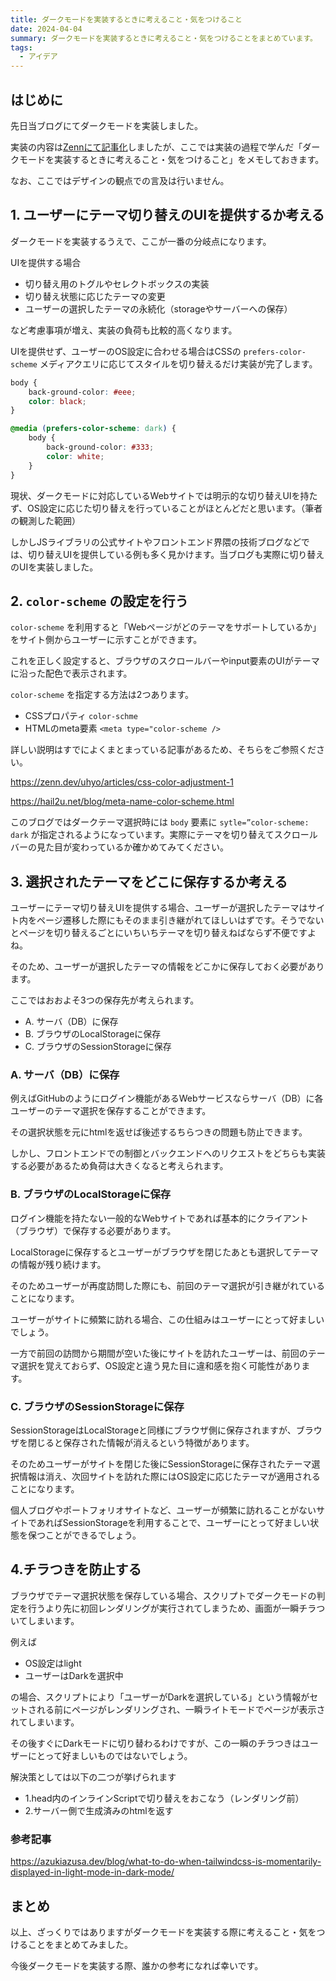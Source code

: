 ```yaml
---
title: ダークモードを実装するときに考えること・気をつけること
date: 2024-04-04
summary: ダークモードを実装するときに考えること・気をつけることをまとめています。
tags:
  - アイデア
---
```


## はじめに

先日当ブログにてダークモードを実装しました。

実装の内容は[Zennにて記事化](https://zenn.dev/yoshinoki/articles/next-tailwind-darkmode)しましたが、ここでは実装の過程で学んだ「ダークモードを実装するときに考えること・気をつけること」をメモしておきます。

なお、ここではデザインの観点での言及は行いません。

## 1. ユーザーにテーマ切り替えのUIを提供するか考える

ダークモードを実装するうえで、ここが一番の分岐点になります。

UIを提供する場合

- 切り替え用のトグルやセレクトボックスの実装
- 切り替え状態に応じたテーマの変更
- ユーザーの選択したテーマの永続化（storageやサーバーへの保存）

など考慮事項が増え、実装の負荷も比較的高くなります。

UIを提供せず、ユーザーのOS設定に合わせる場合はCSSの `prefers-color-scheme` メディアクエリに応じてスタイルを切り替えるだけ実装が完了します。

```css
body {
	back-ground-color: #eee;
	color: black;
}

@media (prefers-color-scheme: dark) {
	body {
		back-ground-color: #333;
		color: white;
	}
}
```

現状、ダークモードに対応しているWebサイトでは明示的な切り替えUIを持たず、OS設定に応じた切り替えを行っていることがほとんどだと思います。（筆者の観測した範囲）

しかしJSライブラリの公式サイトやフロントエンド界隈の技術ブログなどでは、切り替えUIを提供している例も多く見かけます。当ブログも実際に切り替えのUIを実装しました。

## 2. `color-scheme` の設定を行う

`color-scheme` を利用すると「Webページがどのテーマをサポートしているか」をサイト側からユーザーに示すことができます。

これを正しく設定すると、ブラウザのスクロールバーやinput要素のUIがテーマに沿った配色で表示されます。

`color-scheme` を指定する方法は2つあります。

- CSSプロパティ `color-schme`
- HTMLのmeta要素 `<meta type="color-scheme />`

詳しい説明はすでによくまとまっている記事があるため、そちらをご参照ください。

https://zenn.dev/uhyo/articles/css-color-adjustment-1

https://hail2u.net/blog/meta-name-color-scheme.html

このブログではダークテーマ選択時には `body` 要素に `sytle=”color-scheme: dark` が指定されるようになっています。実際にテーマを切り替えてスクロールバーの見た目が変わっているか確かめてみてください。

## 3. 選択されたテーマをどこに保存するか考える

ユーザーにテーマ切り替えUIを提供する場合、ユーザーが選択したテーマはサイト内をページ遷移した際にもそのまま引き継がれてほしいはずです。そうでないとページを切り替えるごとにいちいちテーマを切り替えねばならず不便ですよね。

そのため、ユーザーが選択したテーマの情報をどこかに保存しておく必要があります。

ここではおおよそ3つの保存先が考えられます。

- A. サーバ（DB）に保存
- B. ブラウザのLocalStorageに保存
- C. ブラウザのSessionStorageに保存

### A. サーバ（DB）に保存

例えばGitHubのようにログイン機能があるWebサービスならサーバ（DB）に各ユーザーのテーマ選択を保存することができます。

その選択状態を元にhtmlを返せば後述するちらつきの問題も防止できます。

しかし、フロントエンドでの制御とバックエンドへのリクエストをどちらも実装する必要があるため負荷は大きくなると考えられます。

### B. ブラウザのLocalStorageに保存

ログイン機能を持たない一般的なWebサイトであれば基本的にクライアント（ブラウザ）で保存する必要があります。

LocalStorageに保存するとユーザーがブラウザを閉じたあとも選択してテーマの情報が残り続けます。

そのためユーザーが再度訪問した際にも、前回のテーマ選択が引き継がれていることになります。

ユーザーがサイトに頻繁に訪れる場合、この仕組みはユーザーにとって好ましいでしょう。

一方で前回の訪問から期間が空いた後にサイトを訪れたユーザーは、前回のテーマ選択を覚えておらず、OS設定と違う見た目に違和感を抱く可能性があります。

### C. ブラウザのSessionStorageに保存

SessionStorageはLocalStorageと同様にブラウザ側に保存されますが、ブラウザを閉じると保存された情報が消えるという特徴があります。

そのためユーザーがサイトを閉じた後にSessionStorageに保存されたテーマ選択情報は消え、次回サイトを訪れた際にはOS設定に応じたテーマが適用されることになります。

個人ブログやポートフォリオサイトなど、ユーザーが頻繁に訪れることがないサイトであればSessionStorageを利用することで、ユーザーにとって好ましい状態を保つことができるでしょう。

## 4.チラつきを防止する

ブラウザでテーマ選択状態を保存している場合、スクリプトでダークモードの判定を行うより先に初回レンダリングが実行されてしまうため、画面が一瞬チラついてしまいます。

例えば

- OS設定はlight
- ユーザーはDarkを選択中

の場合、スクリプトにより「ユーザーがDarkを選択している」という情報がセットされる前にページがレンダリングされ、一瞬ライトモードでページが表示されてしまいます。

その後すぐにDarkモードに切り替わるわけですが、この一瞬のチラつきはユーザーにとって好ましいものではないでしょう。

解決策としては以下の二つが挙げられます

- 1.head内のインラインScriptで切り替えをおこなう（レンダリング前）
- 2.サーバー側で生成済みのhtmlを返す

### 参考記事

https://azukiazusa.dev/blog/what-to-do-when-tailwindcss-is-momentarily-displayed-in-light-mode-in-dark-mode/

## まとめ

以上、ざっくりではありますがダークモードを実装する際に考えること・気をつけることをまとめてみました。

今後ダークモードを実装する際、誰かの参考になれば幸いです。
